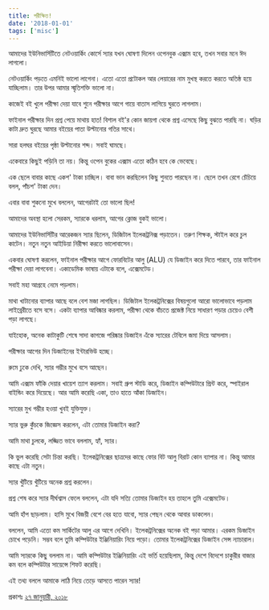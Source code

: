 ```yaml
---
title: পরীক্ষিত!
date: '2018-01-01'
tags: ['misc']
---
```


আমাদের ইউনিভার্সিটিতে নেটওয়ার্কিং কোর্সে স্যার যখন ঘোষণা দিলেন ওপেনবুক এক্সাম হবে, তখন সবার মনে ঈদ লাগলো।

 

নেটওয়ার্কিং পড়তে এমনিই ভালো লাগেনা। এতো এতো প্রটোকল আর লেয়ারের নাম মুখস্থ করতে করতে অতিষ্ঠ হয়ে যাচ্ছিলাম। তার উপর আমার স্মৃতিশক্তি ভালো না।

 

কাজেই বই খুলে পরীক্ষা দেয়া যাবে শুনে পরীক্ষার আগে গায়ে বাতাস লাগিয়ে ঘুরতে লাগলাম।

 

ফাইনাল পরীক্ষার দিন প্রশ্ন পেয়ে মাথায় হাত! বিশাল বই'র কোন জায়গা থেকে প্রশ্ন এসেছে কিছু বুঝতে পারছি না। ঘড়ির কাটা দ্রুত ঘুরছে আমার বইয়ের পাতা উল্টানোর গতির সাথে।

 

সারা হলঘর বইয়ের পৃষ্ঠা উল্টানোর শব্দ। সবাই ঘামছে।

 

একেবারে কিছুই পড়িনি তা নয়। কিন্তু ওপেন বুকের এক্সাম এতো কঠিন হবে কে ভেবেছে।

 

এক ছেলে বাবার কাছে একশ' টাকা চাচ্ছিল। বাবা ভান করছিলেন কিছু শুনতে পারছেন না। ছেলে তখন রেগে চেঁচিয়ে বলল, পাঁচশ' টাকা দেন।

 

এবার বাবা শুকনো মুখে বললেন, আগেরটাই তো ভালো ছিল!

 

আমাদের অবস্থা হলো সেরকম, স্যারকে ধরলাম, আগের ক্লোজ বুকই ভালো।

 

আমাদের ইউনিভার্সিটির আরেকজন স্যার ছিলেন, ডিজিটাল ইলেকট্রনিক্স পড়াতেন। তরুণ শিক্ষক, স্টাইল করে চুল কাটেন। নতুন নতুন আইডিয়া নিরীক্ষা করতে ভালোবাসেন।

 

একবার ঘোষণা করলেন, ফাইনাল পরীক্ষার আগে ফোরবিটের আলু (ALU) যে ডিজাইন করে দিতে পারবে, তার ফাইনাল পরীক্ষা দেয়া লাগবেনা। একাডেমিক ভাষায় এটাকে বলে, এক্সেমটেড।

 

সবাই মহা আগ্রহে নেমে পড়লাম।

 

মাথা খাটানোর ব্যাপার আছে বলে বেশ মজা লাগছিল। ডিজিটাল ইলেকট্রনিক্সের বিষয়গুলো আরো ভালোভাবে পড়লাম লাইব্রেরীতে বসে বসে। একটা ব্যাপার আবিষ্কার করলাম, পরীক্ষা থেকে বাঁচতে প্রজেক্ট নিয়ে সাধারণ পড়ার চেয়েও বেশী পড়া লাগছে।

 

যাইহোক, অনেক কাটাকুটি শেষে সাদা কাগজে পরিষ্কার ডিজাইন এঁকে স্যারের টেবিলে জমা দিয়ে আসলাম।

 

পরীক্ষার আগের দিন ডিজাইনের ইন্টারভিউ হচ্ছে।

 

রুমে ঢুকে দেখি, স্যার গম্ভীর মুখে বসে আছেন।

 

আমি এক্সাম ফাঁকি দেয়ার খায়েশ ত্যাগ করলাম। সবাই গ্রুপ স্টাডি করে, ডিজাইন কম্পিউটারে প্রিন্ট করে, স্পাইরাল বাইন্ডিং করে দিয়েছে। আর আমি করেছি একা, তাও হাতে আঁকা ডিজাইন।

 

স্যারের মুখ গম্ভীর হওয়া খুবই যুক্তিযুক্ত।

 

স্যার ভুরু কুঁচকে জিজ্ঞেস করলেন, এটা তোমার ডিজাইন করা?

 

আমি মাথা চুলকে, লজ্জিত ভাবে বললাম, হ্যাঁ, স্যার।

 

কি ভুল করেছি সেটা চিন্তা করছি। ইলেকট্রনিক্সের ছাত্রদের কাছে ফোর বিট আলু বিরাট কোন ব্যাপার না। কিন্তু আমার কাছে এটা নতুন।

 

স্যার খুঁটিয়ে খুঁটিয়ে অনেক প্রশ্ন করলেন।

 

প্রশ্ন শেষ করে স্যার দীর্ঘশ্বাস ফেলে বললেন, এটা যদি সত্যি তোমার ডিজাইন হয় তাহলে তুমি এক্সেমটেড।

 

আমি হাঁপ ছাড়লাম। হাসি মুখে বিজয়ী বেশে বের হতে যাবো, স্যার পেছন থেকে আবার ডাকলেন।

 

বললেন, আমি এতো কম সার্কিটের আলু এর আগে দেখিনি। ইলেকট্রনিক্সের অনেক বই পড়া আমার। এরকম ডিজাইন চোখে পড়েনি। সম্ভব বলে তুমি কম্পিউটার ইঞ্জিনিয়ারিং নিয়ে পড়ো। তোমার ইলেকট্রনিক্সের ডিজাইন সেন্স ন্যাচারাল।

 

আমি স্যারকে কিছু বললাম না। আমি কম্পিউটার ইঞ্জিনিয়ারিং এই ভর্তি হয়েছিলাম, কিন্তু দেশে বিদেশে চাকুরীর বাজার কম বলে কম্পিউটার সায়েন্সে শিফট করেছি।

 

এই তথ্য বললে আমাকে লাঠি নিয়ে তেড়ে আসতে পারেন স্যার!

 

প্রকাশঃ [২৭ জানুয়ারী, ২০১৮](https://www.facebook.com/ashraful.alam/posts/10154987019965583)
